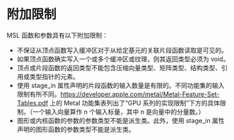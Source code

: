 # 附加限制

<OrigninalPDF title="5.11 Additional Restrictions" />

MSL 函数和参数具有以下附加限制：

- 不保证从顶点函数写入缓冲区对于从给定基元的关联片段函数读取是可见的。
- 如果顶点函数确实写入一个或多个缓冲区或纹理，则其返回类型必须为 void。
- 顶点或片段函数的返回类型不能包含压缩向量类型、矩阵类型、结构类型、引用或类型指针的元素。
- 使用 stage_in 属性声明的片段函数的输入数量是有限的。不同功能集的输入限制有所不同。https://developer.apple.com/metal/Metal-Feature-Set-Tables.pdf 上的 Metal 功能集表列出了“GPU 系列的实现限制”下方的具体限制。（一个输入向量算作 n 个输入标量，其中 n 是向量中的分量数。）
- 图形或内核函数的参数的参数类型不能是派生类。此外，使用 stage_in 属性声明的图形函数的参数类型不能是派生类。
